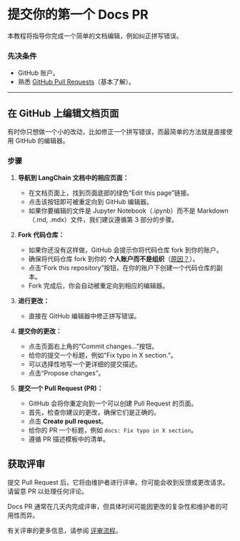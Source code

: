 # 提交你的第一个 Docs PR

本教程将指导你完成一个简单的文档编辑，例如纠正拼写错误。

### **先决条件**
- GitHub 账户。
- 熟悉 [GitHub Pull Requests](https://docs.github.com/en/pull-requests/collaborating-with-pull-requests/proposing-changes-to-your-work-with-pull-requests/about-pull-requests)（基本了解）。

---

## 在 GitHub 上编辑文档页面

有时你只想做一个小的改动，比如修正一个拼写错误，而最简单的方法就是直接使用 GitHub 的编辑器。

### **步骤**

1. **导航到 LangChain 文档中的相应页面：**
   - 在文档页面上，找到页面底部的绿色“Edit this page”链接。
   - 点击该按钮即可被重定向到 GitHub 编辑器。
   - 如果你要编辑的文件是 Jupyter Notebook（.ipynb）而不是 Markdown（.md, .mdx）文件，我们建议遵循第 3 部分的步骤。

2. **Fork 代码仓库：**
   - 如果你还没有这样做，GitHub 会提示你将代码仓库 fork 到你的账户。
   - 确保将代码仓库 fork 到你的 **个人账户而不是组织**（[原因？](../reference/faq.mdx#how-do-i-allow-maintainers-to-edit-my-pr)）。
   - 点击“Fork this repository”按钮，在你的账户下创建一个代码仓库的副本。
   - Fork 完成后，你会自动被重定向到相应的编辑器。

3. **进行更改：**
   - 直接在 GitHub 编辑器中修正拼写错误。

4. **提交你的更改：**
   - 点击页面右上角的“Commit changes...”按钮。
   - 给你的提交一个标题，例如“Fix typo in X section.”。
   - 可以选择性地写一个更详细的提交描述。
   - 点击“Propose changes”。

5. **提交一个 Pull Request (PR)：**
   - GitHub 会将你重定向到一个可以创建 Pull Request 的页面。
   - 首先，检查你建议的更改，确保它们是正确的。
   - 点击 **Create pull request**。
   - 给你的 PR 一个标题，例如 `docs: Fix typo in X section`。
   - 遵循 PR 描述模板中的清单。

## 获取评审

提交 Pull Request 后，它将由维护者进行评审。你可能会收到反馈或更改请求。请留意 PR 以处理任何评论。

Docs PR 通常在几天内完成评审，但具体时间可能因更改的复杂性和维护者的可用性而异。

有关评审的更多信息，请参阅 [评审流程](../reference/review_process.mdx)。